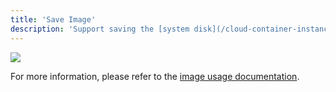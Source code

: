 ```yaml
---
title: 'Save Image'
description: 'Support saving the [system disk](/cloud-container-instance/overview#about-system-disk) (i.e., system environment) of container instances as an image for use by other instances, avoiding the need to reconfigure the system environment repeatedly.'
---
```


![](/images/save-image.png)

For more information, please refer to the [image usage documentation]().